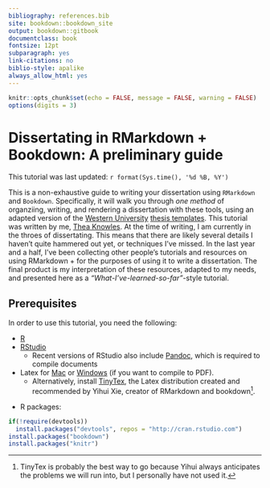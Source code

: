 ```yaml
--- 
bibliography: references.bib
site: bookdown::bookdown_site
output: bookdown::gitbook
documentclass: book
fontsize: 12pt
subparagraph: yes
link-citations: no
biblio-style: apalike
always_allow_html: yes
---
```

```r
knitr::opts_chunk$set(echo = FALSE, message = FALSE, warning = FALSE)
options(digits = 3)
```

# Dissertating in RMarkdown + Bookdown: A preliminary guide

This tutorial was last updated: `r format(Sys.time(), '%d %B, %Y')`

This is a non-exhaustive guide to writing your dissertation using `RMarkdown` and `Bookdown`. 
Specifically, it will walk you through *one method* of organziing, writing, and rendering a dissertation with these tools, using an adapted version of the [Western University](uwo.ca) [thesis templates](https://grad.uwo.ca/academics/thesis/formatting.html).
This tutorial was written by me, [Thea Knowles](theaknowles.com). At the time of writing, I am currently in the throes of dissertating. This means that there are likely several details I haven't quite hammered out yet, or techniques I've missed. In the last year and a half, I've been collecting other people's tutorials and resources on using RMarkdown + for the purposes of using it to write a dissertation. The final product is my interpretation of these resources, adapted to my needs, and presented here as a *"What-I've-learned-so-far"*-style tutorial.

## Prerequisites

In order to use this tutorial, you need the following:

- [R](https://www.r-project.org/)
- [RStudio](https://www.rstudio.com/products/rstudio/download/)
  - Recent versions of RStudio also include [Pandoc](), which is required to compile documents
- Latex for [Mac](https://tug.org/mactex/mactex-download.html) or [Windows](https://miktex.org/download) (if you want to compile to PDF).
  - Alternatively, install [TinyTex](https://yihui.name/tinytex/), the Latex distribution created and recommended by Yihui Xie, creator of RMarkdown and bookdown[^139].

[^139]: TinyTex is probably the best way to go because Yihui always anticipates the problems we will run into, but I personally have not used it.

- R packages:

```r
if(!require(devtools))
  install.packages("devtools", repos = "http://cran.rstudio.com")
install.packages("bookdown")
install.packages("knitr")

```

